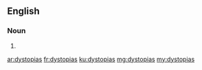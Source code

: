 ==English==

===Noun===
{{head|en|plural}}

# {{plural of|dystopia|lang=en}}

[[ar:dystopias]]
[[fr:dystopias]]
[[ku:dystopias]]
[[mg:dystopias]]
[[my:dystopias]]
